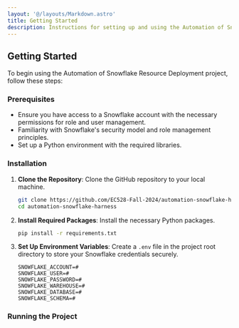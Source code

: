 ```yaml
---
layout: '@/layouts/Markdown.astro'
title: Getting Started
description: Instructions for setting up and using the Automation of Snowflake Resource Deployment project.
---
```


## Getting Started

To begin using the Automation of Snowflake Resource Deployment project, follow these steps:

### Prerequisites

- Ensure you have access to a Snowflake account with the necessary permissions for role and user management.
- Familiarity with Snowflake's security model and role management principles.
- Set up a Python environment with the required libraries.

### Installation

1. **Clone the Repository**: 
   Clone the GitHub repository to your local machine.
   ```bash
   git clone https://github.com/EC528-Fall-2024/automation-snowflake-harness.git
   cd automation-snowflake-harness
   ```

2. **Install Required Packages**: 
   Install the necessary Python packages.
   ```bash
   pip install -r requirements.txt
   ```

3. **Set Up Environment Variables**: 
   Create a `.env` file in the project root directory to store your Snowflake credentials securely.

   ```plaintext
   SNOWFLAKE_ACCOUNT=#
   SNOWFLAKE_USER=#
   SNOWFLAKE_PASSWORD=#
   SNOWFLAKE_WAREHOUSE=#
   SNOWFLAKE_DATABASE=#
   SNOWFLAKE_SCHEMA=#
   ```

### Running the Project

